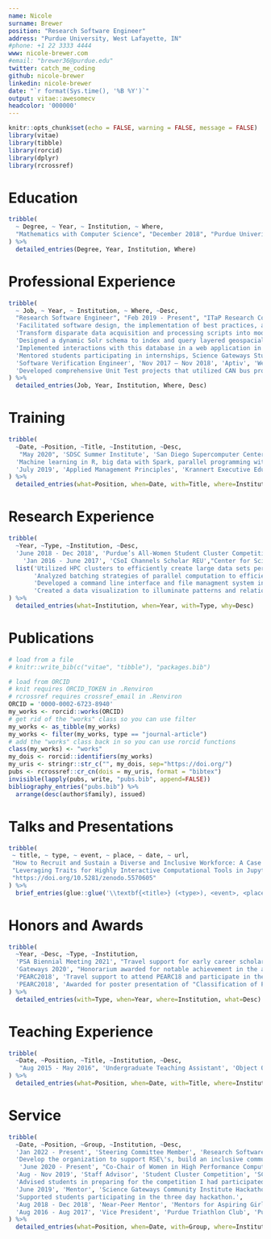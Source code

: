 ```yaml
---
name: Nicole
surname: Brewer
position: "Research Software Engineer"
address: "Purdue University, West Lafayette, IN"
#phone: +1 22 3333 4444
www: nicole-brewer.com
#email: "brewer36@purdue.edu"
twitter: catch_me_coding
github: nicole-brewer
linkedin: nicole-brewer
date: "`r format(Sys.time(), '%B %Y')`"
output: vitae::awesomecv
headcolor: '000000'
---
```


```r
knitr::opts_chunk$set(echo = FALSE, warning = FALSE, message = FALSE)
library(vitae)
library(tibble)
library(rorcid)
library(dplyr)
library(rcrossref)
```

# Education

```r
tribble(
  ~ Degree, ~ Year, ~ Institution, ~ Where,
  "Mathematics with Computer Science", "December 2018", "Purdue Univeristy", "West Lafayette, IN"
) %>% 
  detailed_entries(Degree, Year, Institution, Where)
```

# Professional Experience
```r
tribble(
  ~ Job, ~ Year, ~ Institution, ~ Where, ~Desc,
  "Research Software Engineer", "Feb 2019 - Present", "ITaP Research Computing", "Purdue University", list('Implemented a highly interactive, Jupyter-based, GUI wrapper for power analysis software in order to expand the audience and ease of use of a rich set of computational functions via a user-friendly interface', 
  'Facilitated software design, the implementation of best practices, and internal tool development, and lab documentation to improve the overall sustainability of lab software',
  'Transform disparate data acquisition and processing scripts into modular classes to be reused for scientific workflows',
  'Designed a dynamic Solr schema to index and query layered geospacial and user-defined metadata', 
  'Implemented interactions with this database in a web application in PHP and JavaScript',
  'Mentored students participating in internships, Science Gateways Student Hackathon 2019, and Purdue\'s Student Cluster Competition team'),
  'Software Verification Engineer', 'Nov 2017 – Nov 2018', 'Aptiv', 'West Lafayette, IN',
  'Developed comprehensive Unit Test projects that utilized CAN bus protocol communications to verify automotive controller hardware', 
) %>% 
  detailed_entries(Job, Year, Institution, Where, Desc)
```
# Training

```r
tribble(
  ~Date, ~Position, ~Title, ~Institution, ~Desc,
   "May 2020", 'SDSC Summer Institute', 'San Diego Supercomputer Center', 'Virtual', 
  'Machine learning in R, big data with Spark, parallel programming with Python, and scientific visualization',
  'July 2019', 'Applied Management Principles', 'Krannert Executive Education', 'West Lafayette, IN', 'Purdue\'s "mini-MBA" covering accounting, finance, strategy, marketing, negotiations & problem solving'
) %>% 
  detailed_entries(what=Position, when=Date, with=Title, where=Institution, why=Desc)
```

# Research Experience
```r
tribble(
  ~Year, ~Type, ~Institution, ~Desc,
  'June 2018 - Dec 2018', 'Purdue’s All‐Women Student Cluster Competition Team', ' Supercomputing 2018', list('Built a small cluster and applied optimization techniques in a non-stop, 48-hour challenge at the SC conference.', 'Compiled a scienfitic application from an accepted paper from the prior year’s Technical Program and interacted directly with the paper’s authors to reproduce specific results and conclusions from the paper.'),
    'Jan 2016 - June 2017', 'CSoI Channels Scholar REU',"Center for Science of Information, NSF STC", 
  list('Utilized HPC clusters to efficiently create large data sets pertaining to combinatorial game theory.',
       'Analyzed batching strategies of parallel computation to efficiently detect an unknown length of repeating sequences in long strings.',
       'Developed a command line interface and file managment system in Python to prevent human error and enhance the usability of codebase upon inheritance.',
       'Created a data visualization to illuminate patterns and relationships among 5-dimensions for future work.'),
) %>% 
  detailed_entries(what=Institution, when=Year, with=Type, why=Desc)
```

# Publications

```r
# load from a file
# knitr::write_bib(c("vitae", "tibble"), "packages.bib")

# load from ORCID
# knit requires ORCID_TOKEN in .Renviron
# rcrossref requires crossref_email in .Renviron
ORCID = '0000-0002-6723-8940'
my_works <- rorcid::works(ORCID)
# get rid of the "works" class so you can use filter
my_works <- as_tibble(my_works)
my_works <- filter(my_works, type == "journal-article")
# add the "works" class back in so you can use rorcid functions
class(my_works) <- "works"
my_dois <- rorcid::identifiers(my_works)
my_uris <- stringr::str_c("", my_dois, sep="https://doi.org/")
pubs <- rcrossref::cr_cn(dois = my_uris, format = "bibtex")
invisible(lapply(pubs, write, "pubs.bib", append=FALSE))
bibliography_entries("pubs.bib") %>%
  arrange(desc(author$family), issued)
```
# Talks and Presentations

```r
tribble(
 ~ title, ~ type, ~ event, ~ place, ~ date, ~ url,
 "How to Recruit and Sustain a Diverse and Inclusive Workforce: A Case Study",  "Invited Panelist", "International RSE Day", "Virtual", "Oct 2021", "https://us-rse.org/events/2021/2021-10-intnl-rse-day",
 "Leveraging Traits for Highly Interactive Computational Tools in Jupyter", "Video Presentation", "Gateways Conference", "Virtual", "Oct 2021",
 "https://doi.org/10.5281/zenodo.5570605"
) %>% 
  brief_entries(glue::glue('\\textbf{<title>} (<type>), <event>, <place>. \\url{<url>}', .open = "<", .close = ">"), paste0(date, "\\newline"), .protect = FALSE)
```

# Honors and Awards

```r
tribble(
  ~Year, ~Desc, ~Type, ~Institution,
  'PSA Biennial Meeting 2021', "Travel support for early career scholars who are considering pursuing philosophy of science", 'Underrepresented Philosophy of Science Scholars Delegate', 'Baltimore, MD',
  'Gateways 2020', "Honorarium awarded for notable achievement in the advancement of science gateways", "Young Professional of the Year", "Virtual",
  'PEARC2018', 'Travel support to attend PEARC18 and participate in the student program', 'XSEDE Student Travel Grant', 'XSEDE',
  'PEARC2018', 'Awarded for poster presentation of "Classification of Periodicity in Subtraction Game Sequences"', "Phil Andrews Award", "Pittsburgh, PA"
) %>% 
  detailed_entries(with=Type, when=Year, where=Institution, what=Desc)
```

<!-- Grants and Fellowships -->

<!-- Invited Talks --> 

<!--
# Conference Activity
```r
tribble(
  ~Year, ~Type, ~Sub, ~Institution, ~Desc,
  2018, "Purdue's All-Women Team",' Student Cluster Competition', "Supercomputing Conference",
  "Assembled, administrated, and optimized a five-node cluster to run scientific and engineering applications under stringent power and time constraints",
) %>% 
  detailed_entries(where=Institution, when=Year, what=Sub, with=Type, why=Desc)
```
-->


# Teaching Experience
```r
tribble(
  ~Date, ~Position, ~Title, ~Institution, ~Desc,
   "Aug 2015 - May 2016", 'Undergraduate Teaching Assistant', 'Object Oriented Programming', 'Purdue Univeristy', 'Taught object oriented programming in Java, debugging In Intellij, JUnit Testing, and app development in Android Studio in laboratory',
) %>% 
  detailed_entries(what=Position, when=Date, with=Title, where=Institution)
```

# Service
```r
tribble(
  ~Date, ~Position, ~Group, ~Institution, ~Desc,
  'Jan 2022 - Present', 'Steering Committee Member', 'Research Software Engineering Association', 'United States',
  'Develop the organization to support RSE\'s, build an inclusive community community, and advocate for the role of RSEs in research. Led meetings and organized events for the diversity, equity, and inclusion working group.',
   'June 2020 - Present', "Co-Chair of Women in High Performance Computing", 'ITaP Research Computing', 'Purdue University', 'Started a podcast to continute to improve visibility of women in spite of discontinuing in-person events in the wake of the COVID-19 pandemic',
  'Aug - Nov 2019', 'Staff Advisor', 'Student Cluster Competition', 'SC 2019', 
  'Advised students in preparing for the competition I had participated in a year prior.', 
  'June 2019', 'Mentor', 'Science Gateways Community Institute Hackathon', 'PEARC 2019' ,
  'Supported students participating in the three day hackathon.',
  'Aug 2018 - Dec 2018', 'Near-Peer Mentor', 'Mentors for Aspiring Girls in Computing', 'Purdue University', 'Led hands-on activities to teach computer science concepts to local middle and high school students in order to improve the recruitment and retention of young women in technology careers',
  'Aug 2016 - Aug 2017', 'Vice President', 'Purdue Triathlon Club', 'Purdue University', 'Led and organized callouts, executive board meetings, social media campaigns, and clothing orders.'
) %>% 
  detailed_entries(what=Position, when=Date, with=Group, where=Institution, why=Desc)
```




<!-- Skills 
Languages Python, R, PHP, JavaScript, Java, C, C#, HTML/CSS
Containers Docker, Kubernetes
Databases Solr, Elasticsearch, MongoDB
Platforms Linux (CentOS, RHEL, Ubuntu), MacOS, Windows
Development Tools Git, Vim, RStudio, IntelliJ, AndroidStudio, Visual Studio, SVN
-->
